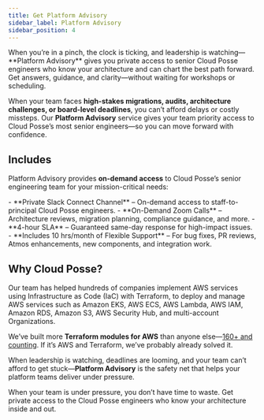 ```yaml
---
title: Get Platform Advisory
sidebar_label: Platform Advisory
sidebar_position: 4
---
```



<Intro>
When you’re in a pinch, the clock is ticking, and leadership is watching—**Platform Advisory** gives you private access to senior Cloud Posse engineers who know your architecture and can chart the best path forward. Get answers, guidance, and clarity—without waiting for workshops or scheduling.
</Intro>

When your team faces **high-stakes migrations, audits, architecture challenges, or board-level deadlines**, you can’t afford delays or costly missteps. Our **Platform Advisory** service gives your team priority access to Cloud Posse’s most senior engineers—so you can move forward with confidence.

## Includes

Platform Advisory provides **on-demand access** to Cloud Posse’s senior engineering team for your mission-critical needs:

<FeatureList>
- **Private Slack Connect Channel** – On-demand access to staff-to-principal Cloud Posse engineers.
- **On-Demand Zoom Calls** – Architecture reviews, migration planning, compliance guidance, and more.
- **4-hour SLA** – Guaranteed same-day response for high-impact issues.
- **Includes 10 hrs/month of Flexible Support** – For bug fixes, PR reviews, Atmos enhancements, new components, and integration work.
</FeatureList>

## Why Cloud Posse?

Our team has helped hundreds of companies implement AWS services using Infrastructure as Code (IaC) with Terraform, to deploy and manage AWS services such as Amazon EKS, AWS ECS, AWS Lambda, AWS IAM, Amazon RDS, Amazon S3, AWS Security Hub, and multi-account Organizations.

We’ve built more **Terraform modules for AWS** than anyone else—[160+ and counting](https://github.com/cloudposse/). If it’s AWS and Terraform, we’ve probably already solved it.

When leadership is watching, deadlines are looming, and your team can’t afford to get stuck—**Platform Advisory** is the safety net that helps your platform teams deliver under pressure.

<ActionCard title="Need Expert Guidance? Let’s Talk.">
  When your team is under pressure, you don’t have time to waste. Get private access to the Cloud Posse engineers who know your architecture inside and out.

  <PrimaryCTA label="Get Price" to="https://cloudposse.com/pricing/support"/>
</ActionCard>